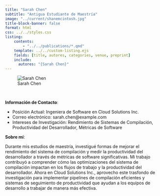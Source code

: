 ```yaml
---
title: "Sarah Chen"
subtitle: "Antigua Estudiante de Maestría"
image: "../current/shanemcintosh.jpg"
title-block-banner: false
format: html
css: ../../styles.css
listing:
    contents:
        - "../../publications/*.qmd"
    template: ../../custom-listing.ejs
    fields: [title, autores, categories, venue, preprint]
    include:
      autores: "{Sarah Chen}"
---
```


::: {.profile-image}
![Sarah Chen](../current/shanemcintosh.jpg "Sarah Chen")
:::
<br>

**Información de Contacto**:

- Posición Actual: Ingeniera de Software en Cloud Solutions Inc.
- Correo electrónico: sarah.chen@example.com
- Intereses de Investigación: Rendimiento de Sistemas de Compilación, Productividad del Desarrollador, Métricas de Software

**Sobre mí**:

Durante mis estudios de maestría, investigué formas de mejorar el rendimiento del sistema de compilación y medir la productividad del desarrollador a través de métricas de software significativas. Mi trabajo contribuyó a comprender cómo las optimizaciones del sistema de compilación impactan en los flujos de trabajo y la productividad del desarrollador. Ahora en Cloud Solutions Inc., aprovecho este trasfondo de investigación para implementar pipelines de compilación eficientes y sistemas de seguimiento de productividad que ayudan a los equipos de desarrollo a trabajar de manera más efectiva.
